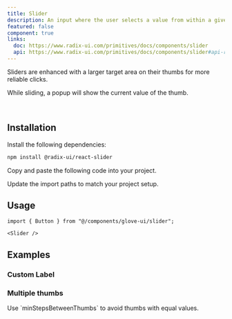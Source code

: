 ```yaml
---
title: Slider
description: An input where the user selects a value from within a given range
featured: false
component: true
links:
  doc: https://www.radix-ui.com/primitives/docs/components/slider
  api: https://www.radix-ui.com/primitives/docs/components/slider#api-reference
---
```


Sliders are enhanced with a larger target area on their thumbs for more reliable clicks.

While sliding, a popup will show the current value of the thumb.

<br />

<ComponentPreview name="slider-demo" />

## Installation

<Steps>

<Step>Install the following dependencies:</Step>

```bash
npm install @radix-ui/react-slider
```

<Step>Copy and paste the following code into your project.</Step>

<FileCodeBlock fileName="registry/default/glove-ui/slider.tsx" />

<Step>Update the import paths to match your project setup.</Step>

</Steps>

## Usage

```tsx
import { Button } from "@/components/glove-ui/slider";
```

```tsx
<Slider />
```

## Examples

### Custom Label

<ComponentPreview name="slider-custom-label" />

### Multiple thumbs

<Callout>
	Use `minStepsBetweenThumbs` to avoid thumbs with equal values.
</Callout>

<ComponentPreview name="slider-multiple-thumbs" />
